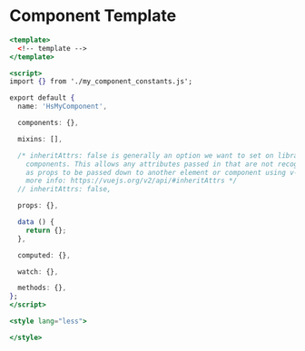<Meta title="Docs/Templates/Component" />

# Component Template

```jsx
<template>
  <!-- template -->
</template>

<script>
import {} from './my_component_constants.js';

export default {
  name: 'HsMyComponent',

  components: {},

  mixins: [],

  /* inheritAttrs: false is generally an option we want to set on library
    components. This allows any attributes passed in that are not recognized
    as props to be passed down to another element or component using v-bind:$attrs
    more info: https://vuejs.org/v2/api/#inheritAttrs */
  // inheritAttrs: false,

  props: {},

  data () {
    return {};
  },

  computed: {},

  watch: {},

  methods: {},
};
</script>

<style lang="less">

</style>
```

